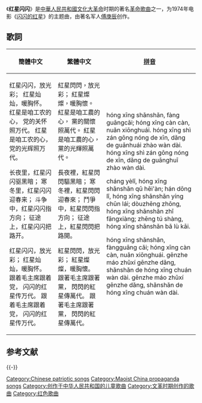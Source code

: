 《'''红星闪闪'''》是[[中華人民共和國|中華人民共和國]][[文化大革命|文化大革命]]时期的著名[[革命歌曲|革命歌曲]]之一，为1974年电影《[[闪闪的红星|闪闪的红星]]》的主题曲，由著名军人[[傅庚辰|傅庚辰]]创作。

== 歌詞 ==
{| class="wikitable"
! 簡體中文 !! 繁體中文 !! [[拼音|拼音]] 
|-
|<poem lang="zh-hans">
红星闪闪，放光彩；
红星灿灿，暖胸怀。
红星是咱工农的心，
党的关怀照万代。
红星是咱工农的心，
党的光辉照万代。

长夜里，红星闪闪驱黑暗；
寒冬里，红星闪闪迎春来；
斗争中，红星闪闪指方向；
征途上，红星闪闪把路开。

红星闪闪，放光彩；
红星灿灿，暖胸怀。
跟着毛主席跟着党，
闪闪的红星传万代。
跟着毛主席跟着党，
闪闪的红星传万代。
</poem>
|<poem lang="zh-hant">
紅星閃閃，放光彩；
紅星燦燦，暖胸懷。
紅星是咱工農的心，
黨的關懷照萬代。
紅星是咱工農的心，
黨的光輝照萬代。

長夜裡，紅星閃閃驅黑暗；
寒冬裡，紅星閃閃迎春來；
鬥爭中，紅星閃閃指方向；
征途上，紅星閃閃把路開。

紅星閃閃，放光彩；
紅星燦燦，暖胸懷。
跟著毛主席跟著黨，
閃閃的紅星傳萬代。
跟著毛主席跟著黨，
閃閃的紅星傳萬代。
</poem>
|<poem lang="zh-latn">
hóng xīng shǎnshǎn, fàng guāngcǎi;
hóng xīng càn càn, nuǎn xiōnghuái.
hóng xīng shì zán gōng nóng de xīn,
dǎng de guānhuái zhào wàn dài.
hóng xīng shì zán gōng nóng de xīn,
dǎng de guānghuī zhào wàn dài.

cháng yèlǐ, hóng xīng shǎnshǎn qū hēi'àn;
hán dōng lǐ, hóng xīng shǎnshǎn yíng chūn lái;
dòuzhēng zhōng, hóng xīng shǎnshǎn zhǐ fāngxiàng;
zhēng tú shàng, hóng xīng shǎnshǎn bǎ lù kāi.

hóng xīng shǎnshǎn, fàngguāng cǎi;
hóng xīng càn càn, nuǎn xiōnghuái.
gēnzhe máo zhǔxí gēnzhe dǎng,
shǎnshǎn de hóng xīng chuán wàn dài.
gēnzhe máo zhǔxí gēnzhe dǎng,
shǎnshǎn de hóng xīng chuán wàn dài.
</poem>

|}



[[Category:Chinese_patriotic_songs|Category:Chinese patriotic songs]]
[[Category:Maoist_China_propaganda_songs|Category:Maoist China propaganda songs]]


== 参考文献 ==
{{Reflist}}

{{-}}
{{文革时期艺术}}

[[Category:创作于中华人民共和国的儿童歌曲|Category:创作于中华人民共和国的儿童歌曲]]
[[Category:文革时期创作的歌曲|Category:文革时期创作的歌曲]]
[[Category:红色歌曲|Category:红色歌曲]]

{{song-stub}}
